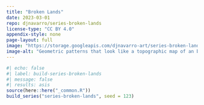 ```yaml
---
title: "Broken Lands"
date: 2023-03-01
repo: djnavarro/series-broken-lands
license-type: "CC BY 4.0"
appendix-style: none
page-layout: full
image: "https://storage.googleapis.com/djnavarro-art/series-broken-lands/800/alien-floe_15_2433.png"
image-alt: "Geometric patterns that look like a topographic map of an brown textured alien coastline against a pale off white sea"
---
```

   
::: {.grid}
  
```r
#| echo: false
#| label: build-series-broken-lands
#| message: false
#| results: asis
source(here::here("_common.R"))
build_series("series-broken-lands", seed = 123)
```
   
:::
   
